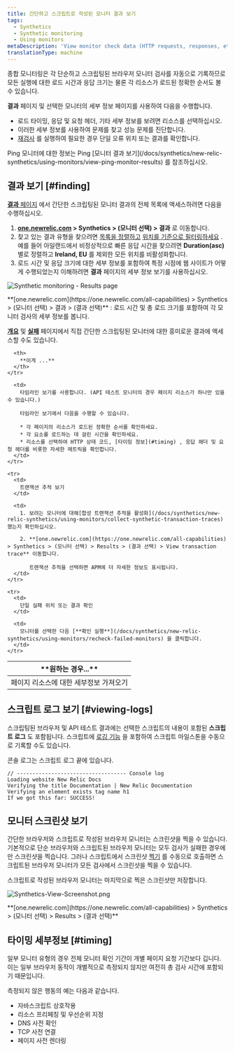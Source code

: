 ```yaml
---
title: 간단하고 스크립트로 작성된 모니터 결과 보기
tags:
  - Synthetics
  - Synthetic monitoring
  - Using monitors
metaDescription: 'View monitor check data (HTTP requests, responses, etc.) with synthetics monitoring. For browser monitors, view waterfall details of resource load time.'
translationType: machine
---
```




종합 모니터링은 각 단순하고 스크립팅된 브라우저 모니터 검사를 자동으로 기록하므로 모든 실행에 대한 로드 시간과 응답 크기는 물론 각 리소스가 로드된 정확한 순서도 볼 수 있습니다.

**결과** 페이지 및 선택한 모니터의 세부 정보 페이지를 사용하여 다음을 수행합니다.

* 로드 타이밍, 응답 및 요청 헤더, 기타 세부 정보를 보려면 리소스를 선택하십시오.
* 이러한 세부 정보를 사용하여 문제를 찾고 성능 문제를 진단합니다.
* [재검사](/docs/synthetics/new-relic-synthetics/using-monitors/recheck-failed-monitors) 를 실행하여 필요한 경우 단일 오류 위치 또는 결과를 확인합니다.

<Callout variant="tip">
  Ping 모니터에 대한 정보는 Ping [모니터 결과 보기](/docs/synthetics/new-relic-synthetics/using-monitors/view-ping-monitor-results) 를 참조하십시오.
</Callout>

## 결과 보기 [#finding]

[**결과** 페이지](/docs/synthetics/new-relic-synthetics/pages/synthetics-results-access-individual-monitor-runs) 에서 간단한 스크립팅된 모니터 결과의 전체 목록에 액세스하려면 다음을 수행하십시오.

1. **[one.newrelic.com](https://one.newrelic.com/all-capabilities) > Synthetics > (모니터 선택) > 결과** 로 이동합니다.
2. 찾고 있는 결과 유형을 찾으려면 [목록을 정렬하고](/docs/synthetics/new-relic-synthetics/pages/synthetics-results-access-individual-monitor-runs#sort-list) [위치를 기준으로 필터링하세요](/docs/synthetics/new-relic-synthetics/pages/synthetics-results-access-individual-monitor-runs#filter-location) . 예를 들어 아일랜드에서 비정상적으로 빠른 응답 시간을 찾으려면 **Duration(asc)** 별로 정렬하고 **Ireland, EU** 를 제외한 모든 위치를 비활성화합니다.
3. 로드 시간 및 응답 크기에 대한 세부 정보를 포함하여 특정 시점에 웹 사이트가 어떻게 수행되었는지 이해하려면 **결과** 페이지의 세부 정보 보기를 사용하십시오.

<img
  title="Synthetic monitoring - Results page"
  alt="Synthetic monitoring - Results page"
  src={syntheticResultsPage}
/>

<figcaption>
  **[one.newrelic.com](https://one.newrelic.com/all-capabilities) > Synthetics > (모니터 선택) > 결과 > (결과 선택)** : 로드 시간 및 총 로드 크기를 포함하여 각 모니터 검사의 세부 정보를 봅니다.
</figcaption>

[**개요**](/docs/synthetics/new-relic-synthetics/pages/synthetics-overview-page-view-monitors-performance) 및 [**실패**](/docs/synthetics/new-relic-synthetics/pages/synthetics-failures-troubleshoot-downtime) 페이지에서 직접 간단한 스크립팅된 모니터에 대한 흥미로운 결과에 액세스할 수도 있습니다.

<table id="using">
  <thead>
    <tr>
      <th width={250}>
        **원하는 경우...**
      </th>

      <th>
        **이게 ...**
      </th>
    </tr>
  </thead>

  <tbody>
    <tr>
      <td>
        페이지 리소스에 대한 세부정보 가져오기
      </td>

      <td>
        타임라인 보기를 사용합니다. (API 테스트 모니터의 경우 페이지 리소스가 하나만 있을 수 있습니다.)

        타임라인 보기에서 다음을 수행할 수 있습니다.

        * 각 페이지의 리소스가 로드된 정확한 순서를 확인하세요.
        * 각 요소를 로드하는 데 걸린 시간을 확인하세요.
        * 리소스를 선택하여 HTTP 상태 코드, [타이밍 정보](#timing) , 응답 헤더 및 요청 헤더를 비롯한 자세한 메트릭을 확인합니다.
      </td>
    </tr>

    <tr>
      <td>
        트랜잭션 추적 보기
      </td>

      <td>
        1. 보려는 모니터에 대해[합성 트랜잭션 추적을 활성화](/docs/synthetics/new-relic-synthetics/using-monitors/collect-synthetic-transaction-traces) 했는지 확인하십시오.

        2. **[one.newrelic.com](https://one.newrelic.com/all-capabilities) > Synthetics > (모니터 선택) > Results > (결과 선택) > View transaction trace** 이동합니다.

           트랜잭션 추적을 선택하면 APM에 더 자세한 정보도 표시됩니다.
      </td>
    </tr>

    <tr>
      <td>
        단일 실패 위치 또는 결과 확인
      </td>

      <td>
        모니터를 선택한 다음 [**확인 실행**](/docs/synthetics/new-relic-synthetics/using-monitors/recheck-failed-monitors) 을 클릭합니다.
      </td>
    </tr>
  </tbody>
</table>

## 스크립트 로그 보기 [#viewing-logs]

스크립팅된 브라우저 및 API 테스트 결과에는 선택한 스크립트의 내용이 포함된 **스크립트 로그** 도 포함됩니다. 스크립트에 [로깅 기능](/docs/synthetics/new-relic-synthetics/scripting-monitors/writing-scripted-browsers#logging) 을 포함하여 스크립트 마일스톤을 수동으로 기록할 수도 있습니다.

콘솔 로그는 스크립트 로그 끝에 있습니다.

```
// ----------------------------------- Console log
Loading website New Relic Docs
Verifying the title Documentation | New Relic Documentation
Verifying an element exists tag name h1
If we got this far: SUCCESS!
```

## 모니터 스크린샷 보기

간단한 브라우저와 스크립트로 작성된 브라우저 모니터는 스크린샷을 찍을 수 있습니다. 기본적으로 단순 브라우저와 스크립트된 브라우저 모니터는 모두 검사가 실패한 경우에만 스크린샷을 찍습니다. 그러나 스크립트에서 스크린샷 [찍기](/docs/synthetics/synthetic-monitoring/scripting-monitors/synthetic-scripted-browser-reference-monitor-versions-chrome-100#webDriver-takeScreenshot) 를 수동으로 호출하면 스크립트된 브라우저 모니터가 모든 검사에서 스크린샷을 찍을 수 있습니다.

<Callout variant="tip">
  스크립트로 작성된 브라우저 모니터는 마지막으로 찍은 스크린샷만 저장합니다.
</Callout>

<img
  title="Synthetics-View-Screenshot.png"
  alt="Synthetics-View-Screenshot.png"
  src={syntheticResultsFailPage}
/>

<figcaption>
  **[one.newrelic.com](https://one.newrelic.com/all-capabilities) > Synthetics > (모니터 선택) > Results > (결과 선택)**
</figcaption>

## 타이밍 세부정보 [#timing]

일부 모니터 유형의 경우 전체 모니터 확인 기간이 개별 페이지 요청 기간보다 깁니다. 이는 일부 브라우저 동작이 개별적으로 측정되지 않지만 여전히 총 검사 시간에 포함되기 때문입니다.

측정되지 않은 행동의 예는 다음과 같습니다.

* 자바스크립트 상호작용
* 리소스 프리페칭 및 우선순위 지정
* DNS 사전 확인
* TCP 사전 연결
* 페이지 사전 렌더링